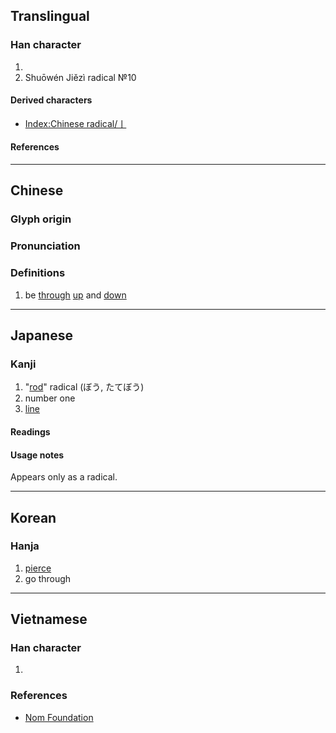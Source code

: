 {{also|[[一]]|[[∣]]|[[׀]]|[[ǀ]]|[[〡]]|ㆳ|{{unsupported|pipe}}|uni=auto}}
{{character info/new}}
==Translingual==
{{stroke order|strokes=1}}
{{stroke order|type=animate}}

===Han character===
{{Han char|rn=2|rad=丨|as=00|sn=1|four=|canj=L,XL}}

# {{mul-kangxi radical-def}}
# Shuōwén Jiězì radical №10

====Derived characters====
* [[Index:Chinese radical/丨]]

====References====
{{Han ref|kx=0078.200|dkj=00067|dj=0157.450|hdz=10028.020|uh=4E28}}

----

==Chinese==
{{zh-forms}}

===Glyph origin===
{{Han etym}}

===Pronunciation===
{{zh-pron
|m=gǔn
|c=gwan2
|h=pfs=kun
|mn=kún
|w=
|mc=y
|oc=y
|ma=|ma2=
|cat=
}}

===Definitions===
{{zh-hanzi}}

# {{zh-hist-ghost}} be [[through]] [[up]] and [[down]]

----

==Japanese==

===Kanji===
{{ja-kanji|grade=r|rs=丨0}}

# "[[rod]]" radical (ぼう, たてぼう)
# number one
# [[line]]

====Readings====
{{ja-readings
|goon=こん, し, にょ
|kanon=こん, し, じょ
|kun=すす-む, しりぞ-く
}}

====Usage notes====
Appears only as a radical.

----

==Korean==

===Hanja===
{{ko-hanja|곤}}

# [[pierce]]
# go through

----

==Vietnamese==

===Han character===
{{vi-readings|reading=[[cổn]]|rs=丨00}}

# {{defn|lang=vi|sort=丨00}}

===References===
* [http://nomfoundation.org/common/nom_details.php?codepoint=4e28 Nom Foundation]

{{cln|vi|Han tu}}
